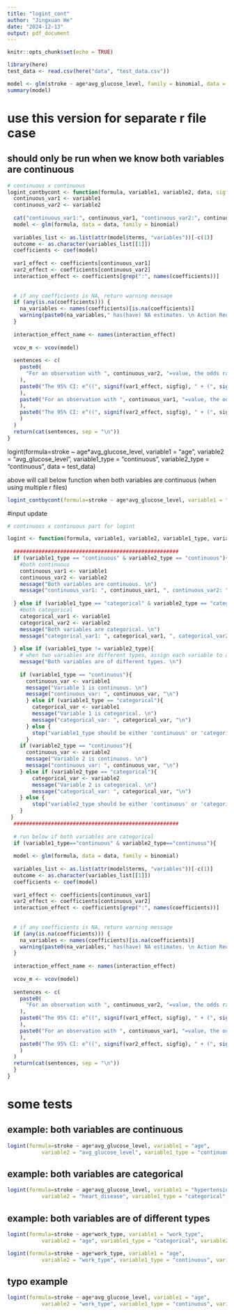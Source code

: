 ```yaml
---
title: "logint_cont"
author: "Jingxuan He"
date: "2024-12-13"
output: pdf_document
---
```


```r
knitr::opts_chunk$set(echo = TRUE)
```

```r
library(here)
test_data <- read.csv(here("data", "test_data.csv"))
```

```r
model <- glm(stroke ~ age*avg_glucose_level, family = binomial, data = test_data)
summary(model)
```
# use this version for separate r file case
## should only be run when we know both variables are continuous
```r
# continuous x continuous
logint_contbycont <- function(formula, variable1, variable2, data, sigfig=4) {
  continuous_var1 <- variable1
  continuous_var2 <- variable2
  
  cat("continuous_var1:", continuous_var1, "continuous_var2:", continuous_var2, "\n")
  model <- glm(formula, data = data, family = binomial)
  
  variables_list <- as.list(attr(model$terms, "variables"))[-c(1)]
  outcome <- as.character(variables_list[[1]])
  coefficients <- coef(model)
  
  var1_effect <- coefficients[continuous_var1]
  var2_effect <- coefficients[continuous_var2]
  interaction_effect <- coefficients[grep(":", names(coefficients))]
  
  
  # if any coefficients is NA, return warning message
  if (any(is.na(coefficients))) {
    na_variables <- names(coefficients)[is.na(coefficients)]
    warning(paste0(na_variables," has(have) NA estimates. \n Action Required: Consider re-specifying the model or re-examining interaction terms for meaningfulness. \n"))
  }
  
  interaction_effect_name <- names(interaction_effect)
  
  vcov_m <- vcov(model)
  
  sentences <- c(
    paste0(
      "For an observation with ", continuous_var2, "=value, the odds ratio of '", outcome, "' for increasing ", continuous_var1, " by one unit is e^(", signif(var1_effect, sigfig), " + (", signif(interaction_effect, sigfig), ")*(value)", ")."
    ),
    paste0("The 95% CI: e^((", signif(var1_effect, sigfig), " + (", signif(interaction_effect, sigfig), ")*(value)) ± (1.96)*sqrt(", signif(vcov_m[continuous_var1, continuous_var1],sigfig), " + ", signif(vcov_m[interaction_effect_name, interaction_effect_name],sigfig), " + 2*(value)*(", signif(vcov_m[continuous_var1, interaction_effect_name],sigfig), "))). \n"
    ),
    paste0("For an observation with ", continuous_var1, "=value, the odds ratio of '", outcome, "' for increasing ", continuous_var2, " by one unit is e^(", signif(var2_effect, sigfig), " + (", signif(interaction_effect, sigfig), ")*(value)", ")."
    ),
    paste0("The 95% CI: e^((", signif(var2_effect, sigfig), " + (", signif(interaction_effect, sigfig), ")*(value)) ± (1.96)*sqrt(", signif(vcov_m[continuous_var2, continuous_var2],sigfig), " + ", signif(vcov_m[interaction_effect_name, interaction_effect_name],sigfig), " + 2*(value)*(", signif(vcov_m[continuous_var2, interaction_effect_name],sigfig), "))). \n"
    )
  )
  return(cat(sentences, sep = "\n"))
}
```

logint(formula=stroke ~ age*avg_glucose_level, variable1 = "age", 
           variable2 = "avg_glucose_level", variable1_type = "continuous", variable2_type = "continuous", data = test_data)

above will call below function when both variables are continuous (when using multiple r files)
```r
logint_contbycont(formula=stroke ~ age*avg_glucose_level, variable1 = "age", variable2 = "avg_glucose_level", data = test_data, sigfig=4)
```


#input update

```r
# continuous x continuous part for logint

logint <- function(formula, variable1, variable2, variable1_type, variable2_type, data, sigfig=4) {
  
  #####################################################
  if (variable1_type == "continuous" & variable2_type == "continuous"){
    #both continuous
    continuous_var1 <- variable1
    continuous_var2 <- variable2
    message("Both variables are continuous. \n")
    message("continuous_var1: ", continuous_var1, ", continuous_var2: ", continuous_var2, "\n")
    
  } else if (variable1_type == "categorical" & variable2_type == "categorical"){
    #both categorical
    categorical_var1 <- variable1
    categorical_var2 <- variable2
    message("Both variables are categorical. \n")
    message("categorical_var1: ", categorical_var1, ", categorical_var2: ", categorical_var2, "\n")
    
  } else if (variable1_type != variable2_type){
    # when two variables are different types, assign each variable to appropriate type variable
    message("Both variables are of different types. \n")
    
    if (variable1_type == "continuous"){
      continuous_var <- variable1
      message("Variable 1 is continuous. \n")
      message("continuous_var: ", continuous_var, "\n")
      } else if (variable1_type == "categorical"){
        categorical_var <- variable1
        message("Variable 1 is categorical. \n")
        message("categorical_var: ", categorical_var, "\n")
      } else {
        stop("variable1_type should be either 'continuous' or 'categorical'.")
      }
    if (variable2_type == "continuous"){
      continuous_var <- variable2
      message("Variable 2 is continuous. \n")
      message("continuous_var: ", continuous_var, "\n")
    } else if (variable2_type == "categorical"){
        categorical_var <- variable2
        message("Variable 2 is categorical. \n")
        message("categorical_var: ", categorical_var, "\n")
    } else {
        stop("variable2_type should be either 'continuous' or 'categorical'.")
    }
 }
  #####################################################
  
  # run below if both variables are categorical
  if (variable1_type=="continuous" & variable2_type=="continuous"){
  
  model <- glm(formula, data = data, family = binomial)
  
  variables_list <- as.list(attr(model$terms, "variables"))[-c(1)]
  outcome <- as.character(variables_list[[1]])
  coefficients <- coef(model)
  
  var1_effect <- coefficients[continuous_var1]
  var2_effect <- coefficients[continuous_var2]
  interaction_effect <- coefficients[grep(":", names(coefficients))]
  
  
  # if any coefficients is NA, return warning message
  if (any(is.na(coefficients))) {
    na_variables <- names(coefficients)[is.na(coefficients)]
    warning(paste0(na_variables," has(have) NA estimates. \n Action Required: Consider re-specifying the model or re-examining interaction terms for meaningfulness. \n"))
  }
  
  interaction_effect_name <- names(interaction_effect)
  
  vcov_m <- vcov(model)
  
  sentences <- c(
    paste0(
      "For an observation with ", continuous_var2, "=value, the odds ratio of '", outcome, "' for increasing ", continuous_var1, " by one unit is e^(", signif(var1_effect, sigfig), " + (", signif(interaction_effect, sigfig), ")*(value)", ")."
    ),
    paste0("The 95% CI: e^((", signif(var1_effect, sigfig), " + (", signif(interaction_effect, sigfig), ")*(value)) ± (1.96)*sqrt(", signif(vcov_m[continuous_var1, continuous_var1],sigfig), " + ", signif(vcov_m[interaction_effect_name, interaction_effect_name],sigfig), " + 2*(value)*(", signif(vcov_m[continuous_var1, interaction_effect_name],sigfig), "))). \n"
    ),
    paste0("For an observation with ", continuous_var1, "=value, the odds ratio of '", outcome, "' for increasing ", continuous_var2, " by one unit is e^(", signif(var2_effect, sigfig), " + (", signif(interaction_effect, sigfig), ")*(value)", ")."
    ),
    paste0("The 95% CI: e^((", signif(var2_effect, sigfig), " + (", signif(interaction_effect, sigfig), ")*(value)) ± (1.96)*sqrt(", signif(vcov_m[continuous_var2, continuous_var2],sigfig), " + ", signif(vcov_m[interaction_effect_name, interaction_effect_name],sigfig), " + 2*(value)*(", signif(vcov_m[continuous_var2, interaction_effect_name],sigfig), "))). \n"
    )
  )
  return(cat(sentences, sep = "\n"))
  }
}
```

# some tests

## example: both variables are continuous
```r
logint(formula=stroke ~ age*avg_glucose_level, variable1 = "age", 
           variable2 = "avg_glucose_level", variable1_type = "continuous", variable2_type = "continuous", data = test_data)
```
## example: both variables are categorical
```r
logint(formula=stroke ~ age*avg_glucose_level, variable1 = "hypertension", 
           variable2 = "heart_disease", variable1_type = "categorical", variable2_type = "categorical", data = test_data)
```

## example: both variables are of different types
```r
logint(formula=stroke ~ age*work_type, variable1 = "work_type", 
           variable2 = "age", variable1_type = "categorical", variable2_type = "continuous", data = test_data)
```

```r
logint(formula=stroke ~ age*work_type, variable1 = "age", 
           variable2 = "work_type", variable1_type = "continuous", variable2_type = "categorical", data = test_data)
```

## typo example
```r
logint(formula=stroke ~ age*avg_glucose_level, variable1 = "age", 
           variable2 = "work_type", variable1_type = "continuous", variable2_type = "categoricall", data = test_data)
```
